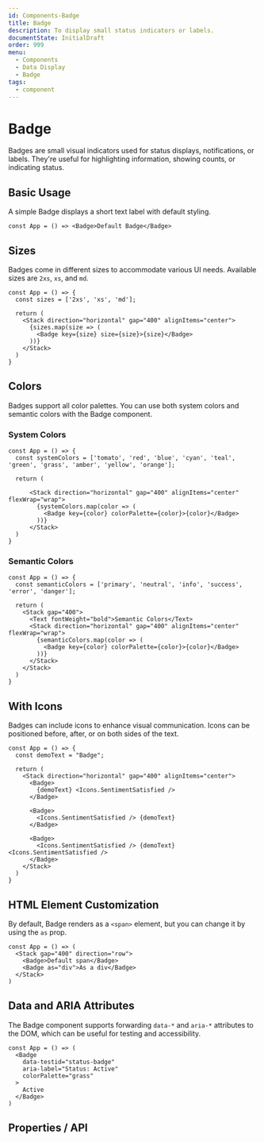 ```yaml
---
id: Components-Badge
title: Badge
description: To display small status indicators or labels.
documentState: InitialDraft
order: 999
menu:
  - Components
  - Data Display
  - Badge
tags:
  - component
---
```


# Badge

Badges are small visual indicators used for status displays, notifications, or labels. They're useful for highlighting information, showing counts, or indicating status.

## Basic Usage

A simple Badge displays a short text label with default styling.

```jsx-live
const App = () => <Badge>Default Badge</Badge>
```

## Sizes

Badges come in different sizes to accommodate various UI needs. Available sizes are `2xs`, `xs`, and `md`.

```jsx-live
const App = () => {
  const sizes = ['2xs', 'xs', 'md'];
  
  return (
    <Stack direction="horizontal" gap="400" alignItems="center">
      {sizes.map(size => (
        <Badge key={size} size={size}>{size}</Badge>
      ))}
    </Stack>
  )
}
```

## Colors

Badges support all color palettes. You can use both system colors and semantic colors with the Badge component.

### System Colors

```jsx-live
const App = () => {
  const systemColors = ['tomato', 'red', 'blue', 'cyan', 'teal', 'green', 'grass', 'amber', 'yellow', 'orange'];
  
  return (

      <Stack direction="horizontal" gap="400" alignItems="center" flexWrap="wrap">
        {systemColors.map(color => (
          <Badge key={color} colorPalette={color}>{color}</Badge>
        ))}
      </Stack>
  )
}
```

### Semantic Colors

```jsx-live
const App = () => {
  const semanticColors = ['primary', 'neutral', 'info', 'success', 'error', 'danger'];
  
  return (
    <Stack gap="400">
      <Text fontWeight="bold">Semantic Colors</Text>
      <Stack direction="horizontal" gap="400" alignItems="center" flexWrap="wrap">
        {semanticColors.map(color => (
          <Badge key={color} colorPalette={color}>{color}</Badge>
        ))}
      </Stack>
    </Stack>
  )
}
```

## With Icons

Badges can include icons to enhance visual communication. Icons can be positioned before, after, or on both sides of the text.

```jsx-live
const App = () => {
  const demoText = "Badge";
  
  return (
    <Stack direction="horizontal" gap="400" alignItems="center">
      <Badge>
        {demoText} <Icons.SentimentSatisfied />
      </Badge>
      
      <Badge>
        <Icons.SentimentSatisfied /> {demoText}
      </Badge>
      
      <Badge>
        <Icons.SentimentSatisfied /> {demoText} <Icons.SentimentSatisfied />
      </Badge>
    </Stack>
  )
}
```

## HTML Element Customization

By default, Badge renders as a `<span>` element, but you can change it by using the `as` prop.

```jsx-live
const App = () => (
  <Stack gap="400" direction="row">
    <Badge>Default span</Badge>
    <Badge as="div">As a div</Badge>
  </Stack>
)
```

## Data and ARIA Attributes

The Badge component supports forwarding `data-*` and `aria-*` attributes to the DOM, which can be useful for testing and accessibility.

```jsx-live
const App = () => (
  <Badge 
    data-testid="status-badge" 
    aria-label="Status: Active"
    colorPalette="grass"
  >
    Active
  </Badge>
)
```

## Properties / API

<PropsTable id="Badge" />